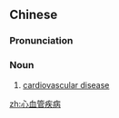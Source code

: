 ==Chinese==
{{zh-forms|type=32}}

===Pronunciation===
{{zh-pron
|m=xīn血guǎn jíbìng
|cat=n
}}

===Noun===
{{zh-noun}}

# [[cardiovascular disease]]

[[zh:心血管疾病]]

{{zh-cat|Diseases}}